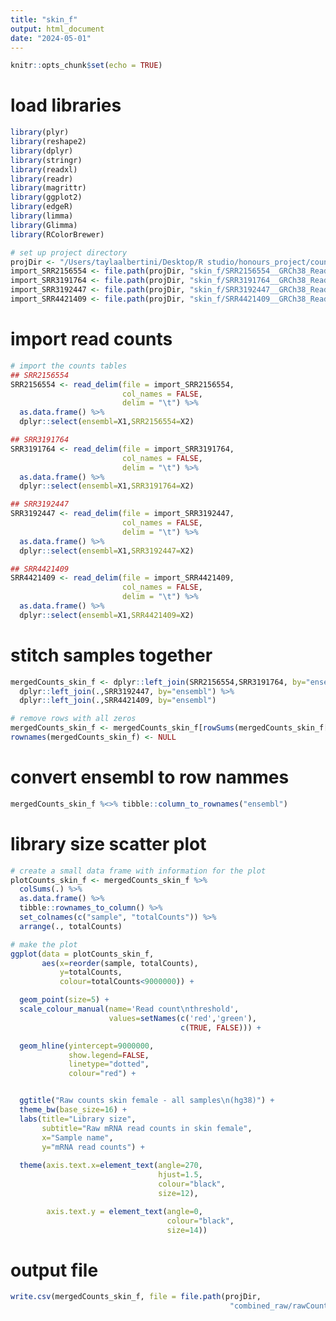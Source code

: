 ```yaml
---
title: "skin_f"
output: html_document
date: "2024-05-01"
---
```


```r
knitr::opts_chunk$set(echo = TRUE)
```

# load libraries
```r
library(plyr)
library(reshape2)
library(dplyr)
library(stringr)
library(readxl)
library(readr)
library(magrittr)
library(ggplot2)
library(edgeR)
library(limma)
library(Glimma)
library(RColorBrewer)

# set up project directory 
projDir <- "/Users/taylaalbertini/Desktop/R studio/honours_project/count_preprocessing/rawData"
import_SRR2156554 <- file.path(projDir, "skin_f/SRR2156554__GRCh38_ReadsPerGene_counts.tab")
import_SRR3191764 <- file.path(projDir, "skin_f/SRR3191764__GRCh38_ReadsPerGene_counts.tab")
import_SRR3192447 <- file.path(projDir, "skin_f/SRR3192447__GRCh38_ReadsPerGene_counts.tab")
import_SRR4421409 <- file.path(projDir, "skin_f/SRR4421409__GRCh38_ReadsPerGene_counts.tab")
```

# import read counts
```r
# import the counts tables
## SRR2156554
SRR2156554 <- read_delim(file = import_SRR2156554,
                         col_names = FALSE,
                         delim = "\t") %>%
  as.data.frame() %>%
  dplyr::select(ensembl=X1,SRR2156554=X2)

## SRR3191764
SRR3191764 <- read_delim(file = import_SRR3191764,
                         col_names = FALSE,
                         delim = "\t") %>%
  as.data.frame() %>%
  dplyr::select(ensembl=X1,SRR3191764=X2)

## SRR3192447
SRR3192447 <- read_delim(file = import_SRR3192447,
                         col_names = FALSE,
                         delim = "\t") %>%
  as.data.frame() %>%
  dplyr::select(ensembl=X1,SRR3192447=X2)

## SRR4421409
SRR4421409 <- read_delim(file = import_SRR4421409,
                         col_names = FALSE,
                         delim = "\t") %>%
  as.data.frame() %>%
  dplyr::select(ensembl=X1,SRR4421409=X2)
```

# stitch samples together
```r
mergedCounts_skin_f <- dplyr::left_join(SRR2156554,SRR3191764, by="ensembl") %>%
  dplyr::left_join(.,SRR3192447, by="ensembl") %>%
  dplyr::left_join(.,SRR4421409, by="ensembl") 

# remove rows with all zeros
mergedCounts_skin_f <- mergedCounts_skin_f[rowSums(mergedCounts_skin_f[,-1])>0,]
rownames(mergedCounts_skin_f) <- NULL
```

# convert ensembl to row nammes
```r
mergedCounts_skin_f %<>% tibble::column_to_rownames("ensembl")
```

# library size scatter plot
```r
# create a small data frame with information for the plot
plotCounts_skin_f <- mergedCounts_skin_f %>%
  colSums(.) %>%
  as.data.frame() %>%
  tibble::rownames_to_column() %>%
  set_colnames(c("sample", "totalCounts")) %>%
  arrange(., totalCounts)

# make the plot
ggplot(data = plotCounts_skin_f,
       aes(x=reorder(sample, totalCounts),
           y=totalCounts,
           colour=totalCounts<9000000)) +

  geom_point(size=5) +
  scale_colour_manual(name='Read count\nthreshold',
                      values=setNames(c('red','green'),
                                      c(TRUE, FALSE))) +

  geom_hline(yintercept=9000000,
             show.legend=FALSE,
             linetype="dotted",
             colour="red") +


  ggtitle("Raw counts skin female - all samples\n(hg38)") +
  theme_bw(base_size=16) +
  labs(title="Library size",
       subtitle="Raw mRNA read counts in skin female",
       x="Sample name",
       y="mRNA read counts") +
  
  theme(axis.text.x=element_text(angle=270,
                                 hjust=1.5,
                                 colour="black",
                                 size=12),

        axis.text.y = element_text(angle=0,
                                   colour="black",
                                   size=14))
```

# output file
```r
write.csv(mergedCounts_skin_f, file = file.path(projDir,
                                                 "combined_raw/rawCounts_skin_f.csv"))
```
